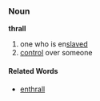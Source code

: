 ===Noun===
'''thrall'''

#one who is en[[slave]]d
#[[control]] over someone
====Related Words====
*[[enthrall]]